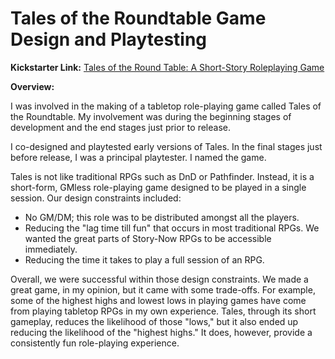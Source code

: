 # Tales of the Roundtable Game Design and Playtesting

**Kickstarter Link:** <a href="https://www.kickstarter.com/projects/mythweavergames/tales-of-the-round-table/description" target="_blank">Tales of the Round Table: A Short-Story Roleplaying Game</a>

**Overview:**

I was involved in the making of a tabletop role-playing game called Tales of the Roundtable. My involvement was during the beginning stages of development and the end stages just prior to release.

I co-designed and playtested early versions of Tales. In the final stages just before release, I was a principal playtester. I named the game.

Tales is not like traditional RPGs such as DnD or Pathfinder. Instead, it is a short-form, GMless role-playing game designed to be played in a single session. Our design constraints included:

- No GM/DM; this role was to be distributed amongst all the players.
- Reducing the "lag time till fun" that occurs in most traditional RPGs. We wanted the great parts of Story-Now RPGs to be accessible immediately.
- Reducing the time it takes to play a full session of an RPG.

Overall, we were successful within those design constraints. We made a great game, in my opinion, but it came with some trade-offs. For example, some of the highest highs and lowest lows in playing games have come from playing tabletop RPGs in my own experience. Tales, through its short gameplay, reduces the likelihood of those "lows," but it also ended up reducing the likelihood of the "highest highs." It does, however, provide a consistently fun role-playing experience.
